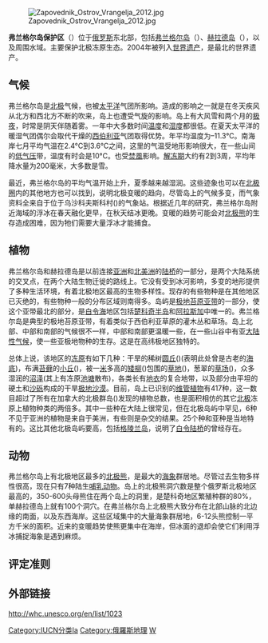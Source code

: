 {{世界遺產概要表
| site_img       = Image:Wrangelisland.jpg
| site_img_capt  = 弗兰格尔岛航拍照
| site_img_width = 350px
| zh_name        = 弗兰格尔岛自然保护区
| en_name        = Natural System of Wrangel Island Reserve
| fr_name        = Système naturel de la Réserve de l'île Wrangel
| country        = {{RUS}}
| Region         = 欧洲和北美地区
| area           = 19,163km<sup>2</sup>
| criterion_n    = (ix)(x)
| year           = 2004
| iucn           = Ia（严格保护地域）
| ID             = 1023rev
| org_url        = http://whc.unesco.org/en/list/1023/
| locmapin       = Russia
| relief         = yes
| Coordinates    = {{coord|71|11|20|N|179|42|55|W}}
}}
[[File:Zapovednik_Ostrov_Vrangelja_2012.jpg|thumb]]

'''弗兰格尔岛保护区'''（{{lang|en|'''Ostrov Vrangelya Zapovednik'''}}）位于[[俄罗斯|俄罗斯]]东北部，包括[[弗兰格尔岛|弗兰格尔岛]]（{{lang|en|Wrangel I.}}）、[[赫拉德岛|赫拉德岛]]（{{lang|en|Herald I.}}），以及周围水域。主要保护北极冻原生态。2004年被列入[[世界遗产|世界遗产]]，是最北的世界遗产。

==气候==
弗兰格尔岛是[[北极|北极]]气候，也被[[太平洋|太平洋]]气团所影响。造成的影响之一就是在冬天疾风从北方和西北方不断的吹来，岛上也遭受气旋的影响。岛上有大风雪和两个月的[[极夜|极夜]]，时常是阴天伴随着雾。一年中大多数时间[[温度|温度]]和[[湿度|湿度]]都很低。在夏天太平洋的暖湿气团偶尔会取代干燥的[[西伯利亚|西伯利亚]]气团取得优势。年平均温度为–11.3°C。南海岸七月平均气温在2.4°C到3.6°C之间，这里的气温受地形影响很大，在一些山间的[[低气压|低气压]]带，温度有时会是10°C。也受[[焚風|焚風]]影响。[[解冻期|解冻期]]大约有2到3周，平均年降水量为200毫米，大多数是雪。

最近，弗兰格尔岛的平均气温开始上升，夏季越来越湿润。这些迹象也可以在[[北极圈|北极圈]]内的其他地方也可以找到，说明北极变暖的趋向，尽管岛上的气候多变，而气象资料全来自于位于乌沙科夫斯科村({{lang|en|Ushakovskoe Village}})的气象站。根据近几年的研究，弗兰格尔岛附近海域的浮冰在春天融化更早，在秋天结冰更晚。变暖的趋势可能会对[[北极熊|北极熊]]的生存造成困难，因为牠们需要大量浮冰才能捕食。

==植物==
弗兰格尔岛和赫拉德岛是以前连接[[亚洲|亚洲]]和[[北美洲|北美洲]]的[[陆桥|陆桥]]的一部分，是两个大陆系统的交叉点，在两个大陆生物迁徙的路线上。它没有受到冰河影响，多变的地形提供了多种生活环境，有着北极地区最高的生物多样性。现存的有些物种是在其他地区已灭绝的，有些物种一般的分布区域则南得多。岛屿是[[极地苔原亚带|极地苔原亚带]]的一部分，使这个亚带最北的部分，是[[白令海|白令海]]地区包括[[楚科奇半岛|楚科奇半岛]]和[[阿拉斯加|阿拉斯加]]中唯一的。弗兰格尔岛是典型的极地苔原亚带，有着类似于西伯利亚草原的灌木丛和草场。岛上北部、中部和南部的气候很不一样，中部和南部更温暖一些，在一些山谷中有亚[[大陆性气候|大陆性气候]]，使一些亚极地物种的生存。这是在高纬极地区独特的。

总体上说，该地区的[[冻原|冻原]]有如下几种：干旱的稀树[[圆丘|圆丘]]({{lang|en|hummock}})(表明此处曾是古老的[[海底|海底]])，布满[[苔藓|苔藓]]的[[小丘|小丘]]({{lang|en|hillock}})，被一[[米_(單位)|米]]多高的[[矮柳|矮柳]]({{lang|en|dwarf willow}})包围的[[草地|草地]]({{lang|en|meadow}})，葱翠的[[草场|草场]]({{lang|en|grassland}})，众多湿润的[[沼泽|沼泽]](其上有冻原[[池塘|池塘]]散布)，各类长有[[地衣|地衣]]的复合地带，以及部分由平坦的硬土和[[沙砾|沙砾]]构成的干旱[[极地|极地]][[沙漠|沙漠]]。目前，岛上已识别的[[维管植物|维管植物]]有417种，这一数目超过了所有在加拿大的北极群岛({{lang|en|Canadian Archipelago}})发现的植物总数，也是面积相仿的其它[[北极|北极]]冻原上植物种类的两倍多。其中一些种在大陆上很常见，但在北极岛屿中罕见，6种不见于亚洲的植物是来自于美洲，有些则是杂交的结果。25个种和亚种是当地特有的。这比其他北极岛屿要高，包括[[格陵兰岛|格陵兰岛]]，说明了[[白令陆桥|白令陆桥]]的曾经存在。

==动物==
弗兰格尔岛上有北极地区最多的[[北极熊|北极熊]]，是最大的[[海象|海象]]群居地。尽管过去生物多样性很高，现在只有7种陆生[[哺乳动物|哺乳动物]]。岛上的北极熊洞穴数是整个俄罗斯北极地区最高的，350-600头母熊住在两个岛上的洞里，是楚科奇地区繁殖种群的80%，单赫拉德岛上就有100个洞穴。在弗兰格尔岛上北极熊大致分布在北部山脉的北边缘的南面，以及东西海岸。这些区域集中的大量海象群居地，6-12头熊控制一平方千米的面积。近来的变暖趋势使熊更集中在海岸，但冰面的退却会使它们利用浮冰捕捉海象是遇到麻烦。

==评定准则==
{{世界遺產基準|9|10}}

==外部链接==
http://whc.unesco.org/en/list/1023 {{Wayback|url=http://whc.unesco.org/en/list/1023 |date=20170701110404 }}

{{俄罗斯世界遗产|state=autocollapse}}
[[Category:IUCN分类Ia|Category:IUCN分类Ia]]
[[Category:俄羅斯地理|Category:俄羅斯地理]]
[[Category:俄罗斯世界遗产|W]]
